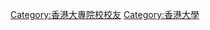{{Catnav|頁面分類|人物|校友|大專院校校友|明德學院校友}}
{{catmore|明德學院}}

[[Category:香港大專院校校友|Category:香港大專院校校友]]
[[Category:香港大學|Category:香港大學]]